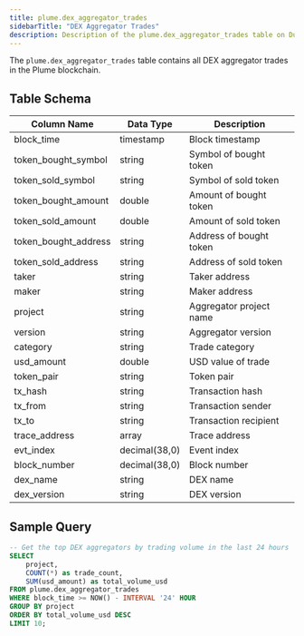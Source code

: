 ```yaml
---
title: plume.dex_aggregator_trades
sidebarTitle: "DEX Aggregator Trades"
description: Description of the plume.dex_aggregator_trades table on Dune
---
```



The `plume.dex_aggregator_trades` table contains all DEX aggregator trades in the Plume blockchain.

## Table Schema

| Column Name | Data Type | Description |
|------------|-----------|-------------|
| block_time | timestamp | Block timestamp |
| token_bought_symbol | string | Symbol of bought token |
| token_sold_symbol | string | Symbol of sold token |
| token_bought_amount | double | Amount of bought token |
| token_sold_amount | double | Amount of sold token |
| token_bought_address | string | Address of bought token |
| token_sold_address | string | Address of sold token |
| taker | string | Taker address |
| maker | string | Maker address |
| project | string | Aggregator project name |
| version | string | Aggregator version |
| category | string | Trade category |
| usd_amount | double | USD value of trade |
| token_pair | string | Token pair |
| tx_hash | string | Transaction hash |
| tx_from | string | Transaction sender |
| tx_to | string | Transaction recipient |
| trace_address | array | Trace address |
| evt_index | decimal(38,0) | Event index |
| block_number | decimal(38,0) | Block number |
| dex_name | string | DEX name |
| dex_version | string | DEX version |

## Sample Query

```sql
-- Get the top DEX aggregators by trading volume in the last 24 hours
SELECT 
    project,
    COUNT(*) as trade_count,
    SUM(usd_amount) as total_volume_usd
FROM plume.dex_aggregator_trades
WHERE block_time >= NOW() - INTERVAL '24' HOUR
GROUP BY project
ORDER BY total_volume_usd DESC
LIMIT 10;
```

<DexAggregatorTradesSnippet /> 